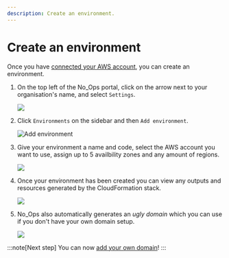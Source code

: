 ```yaml
---
description: Create an environment.
---
```



# Create an environment

Once you have [connected your AWS account](./connect-aws-account.mdx), you can create an environment.

1. On the top left of the No_Ops portal, click on the arrow next to your organisation's name, and select `Settings`.

   <Image src="/docs/organisation_settings.webp" />

2. Click `Environments` on the sidebar and then `Add environment`.

   <Image src="/docs/environment/add_environment.webp" alt="Add environment" />

3. Give your environment a name and code, select the AWS account you want to use, assign up to 5 availbility zones and any amount of regions.

   <Image src="/docs/environment/add_environment_dialog.webp" />

4. Once your environment has been created you can view any outputs and resources generated by the CloudFormation stack.

   <Image src="/docs/environment/view_environment.webp" />

5. No_Ops also automatically generates an _ugly domain_ which you can use if you don't have your own domain setup.

   <Image src="/docs/environment/view_domain.webp" />

:::note[Next step]
You can now [add your own domain](./add-domain.mdx)!
:::
